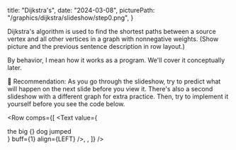 

  title: "Dijkstra's",
  date: "2024-03-08",
  picturePath: "/graphics/dijkstra/slideshow/step0.png",
}

Dijkstra's algorithm is used to find the shortest paths between a source
vertex and all other vertices in a graph with nonnegative weights. (Show picture and the previous sentence description in row layout.)

By behavior, I mean how it works as a program. We'll cover it conceptually later.

<DijkstraBehaviorComic />

🌟 Recommendation: As you go through the slideshow, try to predict what will happen on the next slide before you view it. There's also a second slideshow with a different graph for extra practice. Then, try to implement it yourself before you see the code below.

<Slideshow folder="/graphics/dijkstra/slideshow" size={16} />

<Row
  comps={[
    <Text
      value={
        <div>
          the big {<Text value="red" color="red" inline={true} />} dog jumped
        </div>
      }
      buff={1}
      align={LEFT}
    />,
    <Text
      value="Explore the start. The minimum distance from the start to start is 0. Explore the start. The minimum distance from the start to start is 0."
      buff={1}
      align={RIGHT}
    />,
  ]}
/>

